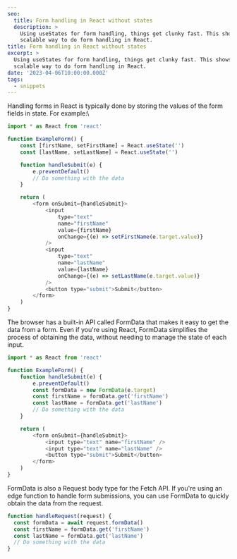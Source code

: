 ```yaml
---
seo:
  title: Form handling in React without states
  description: >
    Using useStates for form handling, things get clunky fast. This shows a clean
    scalable way to do form handling in React.
title: Form handling in React without states
excerpt: >
  Using useStates for form handling, things get clunky fast. This shows a clean
  scalable way to do form handling in React.
date: '2023-04-06T10:00:00.000Z'
tags:
  - snippets
---
```


Handling forms in React is typically done by storing the values of the form
fields in state. For example:\\

```javascript
import * as React from 'react'

function ExampleForm() {
	const [firstName, setFirstName] = React.useState('')
	const [lastName, setLastName] = React.useState('')

	function handleSubmit(e) {
		e.preventDefault()
		// Do something with the data
	}

	return (
		<form onSubmit={handleSubmit}>
			<input
				type="text"
				name="firstName"
				value={firstName}
				onChange={(e) => setFirstName(e.target.value)}
			/>
			<input
				type="text"
				name="lastName"
				value={lastName}
				onChange={(e) => setLastName(e.target.value)}
			/>
			<button type="submit">Submit</button>
		</form>
	)
}
```

The browser has a built-in API called FormData that makes it easy to get the
data from a form. Even if you're using React, FormData simplifies the process of
obtaining the data, without needing to manage the state of each input.

```javascript
import * as React from 'react'

function ExampleForm() {
	function handleSubmit(e) {
		e.preventDefault()
		const formData = new FormData(e.target)
		const firstName = formData.get('firstName')
		const lastName = formData.get('lastName')
		// Do something with the data
	}

	return (
		<form onSubmit={handleSubmit}>
			<input type="text" name="firstName" />
			<input type="text" name="lastName" />
			<button type="submit">Submit</button>
		</form>
	)
}
```

FormData is also a Request body type for the Fetch API. If you're using an edge
function to handle form submissions, you can use FormData to quickly obtain the
data from the request.

```javascript
function handleRequest(request) {
  const formData = await request.formData()
  const firstName = formData.get('firstName')
  const lastName = formData.get('lastName')
  // Do something with the data
}
```
